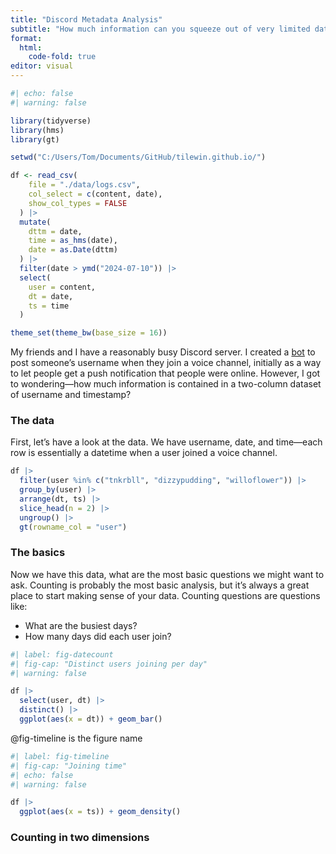 ```yaml
---
title: "Discord Metadata Analysis"
subtitle: "How much information can you squeeze out of very limited data?"
format: 
  html:
    code-fold: true
editor: visual
---
```


```r
#| echo: false
#| warning: false

library(tidyverse)
library(hms)
library(gt)

setwd("C:/Users/Tom/Documents/GitHub/tilewin.github.io/")

df <- read_csv(
    file = "./data/logs.csv", 
    col_select = c(content, date), 
    show_col_types = FALSE
  ) |>
  mutate(
    dttm = date,
    time = as_hms(date),
    date = as.Date(dttm)
  ) |>
  filter(date > ymd("2024-07-10")) |>
  select(
    user = content,
    dt = date, 
    ts = time
  )  

theme_set(theme_bw(base_size = 16))
```

My friends and I have a reasonably busy Discord server. I created a [bot](https://github.com/tilewin/discord-voice-notifier) to post someone's username when they join a voice channel, initially as a way to let people get a push notification that people were online. However, I got to wondering—how much information is contained in a two-column dataset of username and timestamp?

### The data

First, let's have a look at the data. We have username, date, and time—each row is essentially a datetime when a user joined a voice channel.

```r
df |>
  filter(user %in% c("tnkrbll", "dizzypudding", "willoflower")) |>
  group_by(user) |>
  arrange(dt, ts) |>
  slice_head(n = 2) |>
  ungroup() |>
  gt(rowname_col = "user")
```

### The basics

Now we have this data, what are the most basic questions we might want to ask. Counting is probably the most basic analysis, but it's always a great place to start making sense of your data. Counting questions are questions like:

-   What are the busiest days?
-   How many days did each user join?

```r
#| label: fig-datecount
#| fig-cap: "Distinct users joining per day"
#| warning: false

df |>
  select(user, dt) |> 
  distinct() |>
  ggplot(aes(x = dt)) + geom_bar()
```

@fig-timeline is the figure name

```r
#| label: fig-timeline
#| fig-cap: "Joining time"
#| echo: false
#| warning: false

df |>
  ggplot(aes(x = ts)) + geom_density()
```

### Counting in two dimensions
